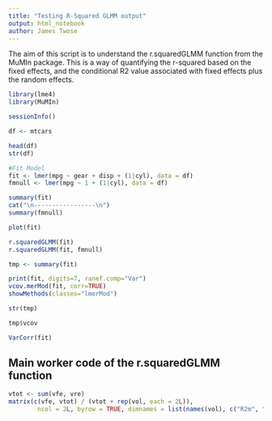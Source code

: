 ```yaml
---
title: "Testing R-Squared GLMM output"
output: html_notebook
author: James Twose
---
```


The aim of this script is to understand the r.squaredGLMM function from the MuMIn package. This is a way of quantifying the r-squared based on the fixed effects, and the conditional R2 value associated with fixed effects plus the random effects.

```r
library(lme4)
library(MuMIn)
```

```r
sessionInfo()
```

```r
df <- mtcars
```

```r
head(df)
str(df)
```


```r
#Fit Model
fit <- lmer(mpg ~ gear + disp + (1|cyl), data = df)
fmnull <- lmer(mpg ~ 1 + (1|cyl), data = df)
```

```r
summary(fit)
cat("\n-----------------\n")
summary(fmnull)
```


```r
plot(fit)
```


```r
r.squaredGLMM(fit)
r.squaredGLMM(fit, fmnull)

```

```r
tmp <- summary(fit)
```

```r
print(fit, digits=7, ranef.comp="Var")
vcov.merMod(fit, corr=TRUE)
showMethods(classes="lmerMod")
```


```r
str(tmp)
```

```r
tmp$vcov
```


```r
VarCorr(fit)
```

## Main worker code of the r.squaredGLMM function

```r
vtot <- sum(vfe, vre)
matrix(c(vfe, vtot) / (vtot + rep(vol, each = 2L)),
        ncol = 2L, byrow = TRUE, dimnames = list(names(vol), c("R2m", "R2c")))
```


